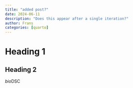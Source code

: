 ```yaml
---
title: "added post?"
date: 2024-06-11
description: "Does this appear after a single iteration?"
author: Frans
categories: [quarto]
---
```


# Heading 1
## Heading 2
*bio*DSC 
